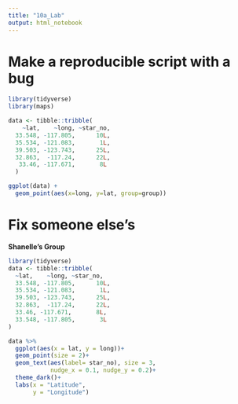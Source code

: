 ```yaml
---
title: "10a_Lab"
output: html_notebook
---
```


# Make a reproducible script with a bug
```r
library(tidyverse)
library(maps)

data <- tibble::tribble(
    ~lat,    ~long, ~star_no,
  33.548, -117.805,      10L,
  35.534, -121.083,       1L,
  39.503, -123.743,      25L,
  32.863,  -117.24,      22L,
   33.46, -117.671,       8L
  )

ggplot(data) +
  geom_point(aes(x=long, y=lat, group=group))
```


# Fix someone else's
**Shanelle's Group**
```r
library(tidyverse)
data <- tibble::tribble(
  ~lat,    ~long, ~star_no,
  33.548, -117.805,      10L,
  35.534, -121.083,       1L,
  39.503, -123.743,      25L,
  32.863,  -117.24,      22L,
  33.46, -117.671,       8L,
  33.548, -117.805,       3L
)

data %>% 
  ggplot(aes(x = lat, y = long))+
  geom_point(size = 2)+
  geom_text(aes(label= star_no), size = 3,
            nudge_x = 0.1, nudge_y = 0.2)+
  theme_dark()+
  labs(x = "Latitude", 
       y = "Longitude")
```



